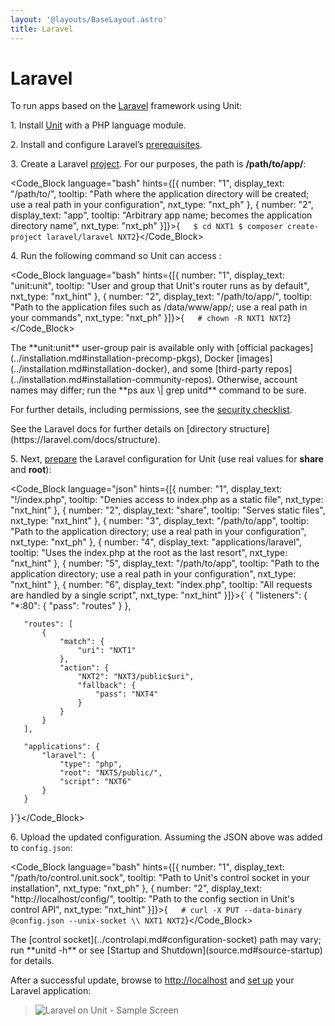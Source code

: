```yaml
---
layout: '@layouts/BaseLayout.astro'
title: Laravel
---
```

# Laravel

To run apps based on the [Laravel](https://laravel.com) framework using Unit:

1\. Install [Unit](../installation.md#installation-precomp-pkgs) with a PHP language module.

2\. Install and configure Laravel’s [prerequisites](https://laravel.com/docs/deployment#server-requirements).

3\. Create a Laravel [project](https://laravel.com/docs/installation#creating-a-laravel-project). For our purposes, the path is **/path/to/app/**:

<Code_Block language="bash" hints={[{ number: "1", display_text: "/path/to/", tooltip: "Path where the application directory will be created; use a real path in your configuration", nxt_type: "nxt_ph" }, { number: "2", display_text: "app", tooltip: "Arbitrary app name; becomes the application directory name", nxt_type: "nxt_ph" }]}>{`   $ cd NXT1
   $ composer create-project laravel/laravel NXT2`}</Code_Block>

4\. Run the following command so Unit can access :

<Code_Block language="bash" hints={[{ number: "1", display_text: "unit:unit", tooltip: "User and group that Unit's router runs as by default", nxt_type: "nxt_hint" }, { number: "2", display_text: "/path/to/app/", tooltip: "Path to the application files such as /data/www/app/; use a real path in your commands", nxt_type: "nxt_ph" }]}>{`   # chown -R NXT1 NXT2`}</Code_Block>

<Note type="note">
The **unit:unit** user-group pair is available only with [official packages](../installation.md#installation-precomp-pkgs), Docker [images](../installation.md#installation-docker), and some [third-party repos](../installation.md#installation-community-repos). Otherwise, account names may differ; run the **ps aux \| grep unitd** command to be sure.
</Note>

For further details, including permissions, see the [security checklist](security.md#security-apps).

<Note type="note">
See the Laravel docs for further details on [directory structure](https://laravel.com/docs/structure).
</Note>

5\. Next, [prepare](../configuration.md#configuration-php) the Laravel configuration for Unit (use real values for **share** and **root**):

<Code_Block language="json" hints={[{ number: "1", display_text: "!/index.php", tooltip: "Denies access to index.php as a static file", nxt_type: "nxt_hint" }, { number: "2", display_text: "share", tooltip: "Serves static files", nxt_type: "nxt_hint" }, { number: "3", display_text: "/path/to/app", tooltip: "Path to the application directory; use a real path in your configuration", nxt_type: "nxt_ph" }, { number: "4", display_text: "applications/laravel", tooltip: "Uses the index.php at the root as the last resort", nxt_type: "nxt_hint" }, { number: "5", display_text: "/path/to/app", tooltip: "Path to the application directory; use a real path in your configuration", nxt_type: "nxt_hint" }, { number: "6", display_text: "index.php", tooltip: "All requests are handled by a single script", nxt_type: "nxt_hint" }]}>{`   {
       "listeners": {
           "*:80": {
               "pass": "routes"
           }
       },

       "routes": [
           {
               "match": {
                   "uri": "NXT1"
               },
               "action": {
                   "NXT2": "NXT3/public$uri",
                   "fallback": {
                       "pass": "NXT4"
                   }
               }
           }
       ],

       "applications": {
           "laravel": {
               "type": "php",
               "root": "NXT5/public/",
               "script": "NXT6"
           }
       }
   }`}</Code_Block>

6\. Upload the updated configuration.  Assuming the JSON above was added to `config.json`:

<Code_Block language="bash" hints={[{ number: "1", display_text: "/path/to/control.unit.sock", tooltip: "Path to Unit's control socket in your installation", nxt_type: "nxt_ph" }, { number: "2", display_text: "http://localhost/config/", tooltip: "Path to the config section in Unit's control API", nxt_type: "nxt_hint" }]}>{`   # curl -X PUT --data-binary @config.json --unix-socket \\
          NXT1 NXT2`}</Code_Block>

<Note type="note">
The [control socket](../controlapi.md#configuration-socket) path may vary; run **unitd -h** or see [Startup and Shutdown](source.md#source-startup) for details.
</Note>

After a successful update, browse to [http://localhost](http://localhost) and [set up](https://laravel.com/docs/configuration) your Laravel application:

> ![Laravel on Unit - Sample Screen](/laravel.png)